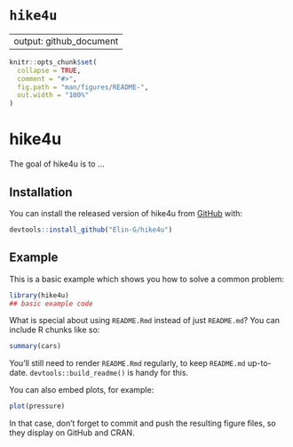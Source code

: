 # `hike4u`

---
output: github_document
---

<!-- README.md is generated from README.Rmd. Please edit that file -->

```r
knitr::opts_chunk$set(
  collapse = TRUE,
  comment = "#>",
  fig.path = "man/figures/README-",
  out.width = "100%"
)
```

# hike4u

<!-- badges: start -->
<!-- badges: end -->

The goal of hike4u is to ...

## Installation

You can install the released version of hike4u from [GitHub](https://github.com) with:

``` r
devtools::install_github("Elin-G/hike4u")
```

## Example

This is a basic example which shows you how to solve a common problem:

```r
library(hike4u)
## basic example code
```

What is special about using `README.Rmd` instead of just `README.md`? You can include R chunks like so:

```r
summary(cars)
```

You'll still need to render `README.Rmd` regularly, to keep `README.md` up-to-date. `devtools::build_readme()` is handy for this.

You can also embed plots, for example:

```r
plot(pressure)
```

In that case, don't forget to commit and push the resulting figure files, so they display on GitHub and CRAN.
